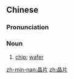 ==Chinese==
{{zh-forms}}

===Pronunciation===
{{zh-pron
|m=jīngpiàn
|c=zing1 pin3
|mn=cheng-phìⁿ
|cat=n
}}

===Noun===
{{zh-noun}}

# {{lb|zh|electronics}} [[chip]]; [[wafer]]

[[zh-min-nan:晶片]]
[[zh:晶片]]